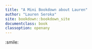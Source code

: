 ```yaml
---
title: "A Mini Bookdown about Lauren"
author: "Lauren Seroka"
site: bookdown::bookdown_site
documentclass: book
classoption: openany
---
```

:smile:
